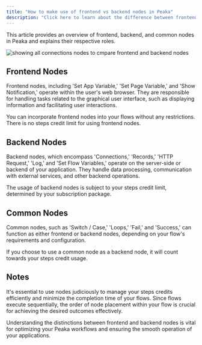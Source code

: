```yaml
---
title: "How to make use of frontend vs backend nodes in Peaka"
description: "Click here to learn about the difference between frontend and backend nodes in Peaka"
---
```


This article provides an overview of frontend, backend, and common nodes in Peaka and explains their respective roles.

<img
  src="https://cdn.peaka.com/jexl/flows/frontend-vs-backend-nodes-1.png"
  alt="showing all connections nodes to cmpare frontend and backend nodes"
/>

## Frontend Nodes

Frontend nodes, including 'Set App Variable,' 'Set Page Variable,' and 'Show Notification,' operate within the user's web browser. They are responsible for handling tasks related to the graphical user interface, such as displaying information and facilitating user interactions.

You can incorporate frontend nodes into your flows without any restrictions. There is no steps credit limit for using frontend nodes.

## Backend Nodes

Backend nodes, which encompass 'Connections,' 'Records,' 'HTTP Request,' 'Log,' and 'Set Flow Variables,' operate on the server-side or backend of your application. They handle data processing, communication with external services, and other backend operations.

The usage of backend nodes is subject to your steps credit limit, determined by your subscription package.

## Common Nodes

Common nodes, such as 'Switch / Case,' 'Loops,' 'Fail,' and 'Success,' can function as either frontend or backend nodes, depending on your flow's requirements and configuration.

If you choose to use a common node as a backend node, it will count towards your steps credit usage.

## Notes

It's essential to use nodes judiciously to manage your steps credits efficiently and minimize the completion time of your flows. Since flows execute sequentially, the order of node placement within your flow is crucial for achieving the desired outcomes effectively.

Understanding the distinctions between frontend and backend nodes is vital for optimizing your Peaka workflows and ensuring the smooth operation of your applications.
